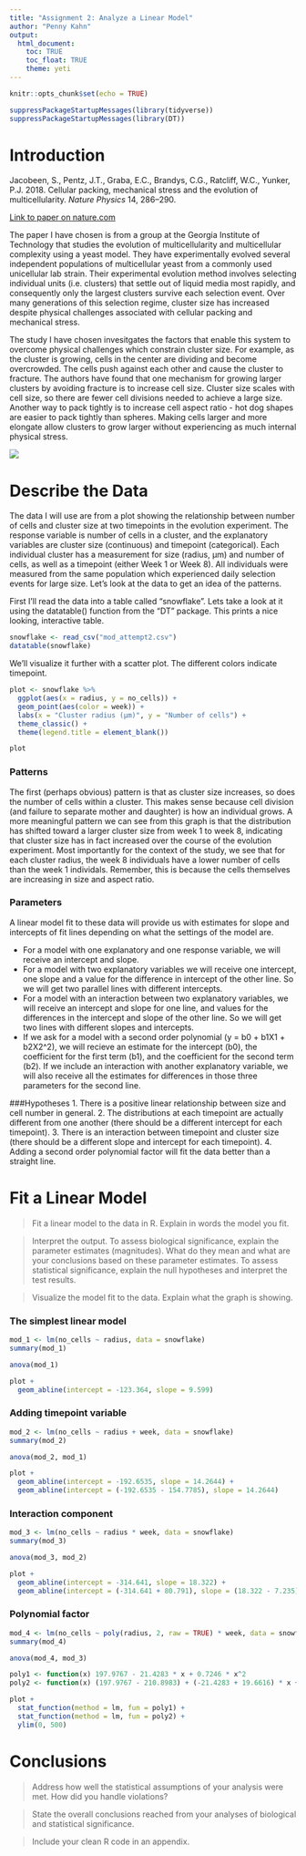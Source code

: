```yaml
---
title: "Assignment 2: Analyze a Linear Model"
author: "Penny Kahn"
output: 
  html_document:
    toc: TRUE
    toc_float: TRUE
    theme: yeti
---
```


```r
knitr::opts_chunk$set(echo = TRUE)
```
```r
suppressPackageStartupMessages(library(tidyverse))
suppressPackageStartupMessages(library(DT))
```

# Introduction

Jacobeen, S., Pentz, J.T., Graba, E.C., Brandys, C.G., Ratcliff, W.C., Yunker, P.J. 2018. Cellular packing, mechanical stress and the evolution of multicellularity. *Nature Physics* 14, 286–290.

[Link to paper on nature.com](https://www.nature.com/articles/s41567-017-0002-y)

The paper I have chosen is from a group at the Georgia Institute of Technology that studies the evolution of multicellularity and multicellular complexity using a yeast model. They have experimentally evolved several independent populations of multicellular yeast from a commonly used unicellular lab strain. Their experimental evolution method involves selecting individual units (i.e. clusters) that settle out of liquid media most rapidly, and consequently only the largest clusters survive each selection event. Over many generations of this selection regime, cluster size has increased despite physical challenges associated with cellular packing and mechanical stress.

The study I have chosen invesitgates the factors that enable this system to overcome physical challenges which constrain cluster size. For example, as the cluster is growing, cells in the center are dividing and become overcrowded. The cells push against each other and cause the cluster to fracture. The authors have found that one mechanism for growing larger clusters by avoiding fracture is to increase cell size. Cluster size scales with cell size, so there are fewer cell divisions needed to achieve a large size. Another way to pack tightly is to increase cell aspect ratio - hot dog shapes are easier to pack tightly than spheres. Making cells larger and more elongate allow clusters to grow larger without experiencing as much internal physical stress.

![](https://pennykahn.github.io/biol501/cluster.png)

# Describe the Data

The data I will use are from a plot showing the relationship between number of cells and cluster size at two timepoints in the evolution experiment. The response variable is number of cells in a cluster, and the explanatory variables are cluster size (continuous) and timepoint (categorical). Each individual cluster has a measurement for size (radius, μm) and number of cells, as well as a timepoint (either Week 1 or Week 8). All individuals were measured from the same population which experienced daily selection events for large size. Let's look at the data to get an idea of the patterns.

First I'll read the data into a table called "snowflake". Lets take a look at it using the datatable() function from the "DT" package. This prints a nice looking, interactive table.
```r
snowflake <- read_csv("mod_attempt2.csv")
datatable(snowflake)
```

We'll visualize it further with a scatter plot. The different colors indicate timepoint.
```r
plot <- snowflake %>%
  ggplot(aes(x = radius, y = no_cells)) +
  geom_point(aes(color = week)) +
  labs(x = "Cluster radius (μm)", y = "Number of cells") +
  theme_classic() + 
  theme(legend.title = element_blank())

plot
```

### Patterns
The first (perhaps obvious) pattern is that as cluster size increases, so does the number of cells within a cluster. This makes sense because cell division (and failure to separate mother and daughter) is how an individual grows. A more meaningful pattern we can see from this graph is that the distribution has shifted toward a larger cluster size from week 1 to week 8, indicating that cluster size has in fact increased over the course of the evolution experiment. Most importantly for the context of the study, we see that for each cluster radius, the week 8 individuals have a lower number of cells than the week 1 individals. Remember, this is because the cells themselves are increasing in size and aspect ratio.

### Parameters
A linear model fit to these data will provide us with estimates for slope and intercepts of fit lines depending on what the settings of the model are. 
                               
- For a model with one explanatory and one response variable, we will receive an intercept and slope.
- For a model with two explanatory variables we will receive one intercept, one slope and a value for the difference in intercept of the other line. So we will get two parallel lines with different intercepts.
- For a model with an interaction between two explanatory variables, we will receive an intercept and slope for one line, and values for the differences in the intercept and slope of the other line. So we will get two lines with different slopes and intercepts.
- If we ask for a model with a second order polynomial (y = b0 + b1X1 + b2X2^2), we will recieve an estimate for the intercept (b0), the coefficient for the first term (b1), and the coefficient for the second term (b2). If we include an interaction with another explanatory variable, we will also receive all the estimates for differences in those three parameters for the second line.

###Hypotheses
1. There is a positive linear relationship between size and cell number in general.
2. The distributions at each timepoint are actually different from one another (there should be a different intercept for each timepoint). 
3. There is an interaction between timepoint and cluster size (there should be a different slope and intercept for each timepoint). 
4. Adding a second order polynomial factor will fit the data better than a straight line.

# Fit a Linear Model
>Fit a linear model to the data in R. Explain in words the model you fit.

>Interpret the output. To assess biological significance, explain the parameter estimates (magnitudes). 
>What do they mean and what are your conclusions based on these parameter estimates. To assess statistical significance, explain the null hypotheses and interpret the test results.

>Visualize the model fit to the data. Explain what the graph is showing.

### The simplest linear model
```r
mod_1 <- lm(no_cells ~ radius, data = snowflake)
summary(mod_1)
```
```r
anova(mod_1)
```
```r
plot + 
  geom_abline(intercept = -123.364, slope = 9.599)
```

### Adding timepoint variable
```r
mod_2 <- lm(no_cells ~ radius + week, data = snowflake)
summary(mod_2)
```
```r
anova(mod_2, mod_1)
```
```r
plot +
  geom_abline(intercept = -192.6535, slope = 14.2644) +
  geom_abline(intercept = (-192.6535 - 154.7785), slope = 14.2644)
```


### Interaction component
```r
mod_3 <- lm(no_cells ~ radius * week, data = snowflake)
summary(mod_3)
```
```r
anova(mod_3, mod_2)
```
```r
plot + 
  geom_abline(intercept = -314.641, slope = 18.322) +
  geom_abline(intercept = (-314.641 + 80.791), slope = (18.322 - 7.235))
```

### Polynomial factor
```r
mod_4 <- lm(no_cells ~ poly(radius, 2, raw = TRUE) * week, data = snowflake)
summary(mod_4)
```
```r
anova(mod_4, mod_3)
```
```r
poly1 <- function(x) 197.9767 - 21.4283 * x + 0.7246 * x^2
poly2 <- function(x) (197.9767 - 210.8983) + (-21.4283 + 19.6616) * x + (0.7246 - 0.5435) * x^2
```
```r
plot +
  stat_function(method = lm, fun = poly1) + 
  stat_function(method = lm, fun = poly2) +
  ylim(0, 500)
```

# Conclusions
>Address how well the statistical assumptions of your analysis were met. How did you handle violations?

>State the overall conclusions reached from your analyses of biological and statistical significance.

>Include your clean R code in an appendix. 



